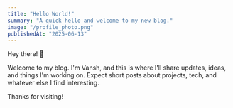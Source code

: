 ```yaml
---
title: "Hello World!"
summary: "A quick hello and welcome to my new blog."
image: "/profile_photo.png"
publishedAt: "2025-06-13"
---
```


Hey there! 👋

Welcome to my blog. I'm Vansh, and this is where I'll share updates, ideas, and things I'm working on. Expect short posts about projects, tech, and whatever else I find interesting.

Thanks for visiting!
